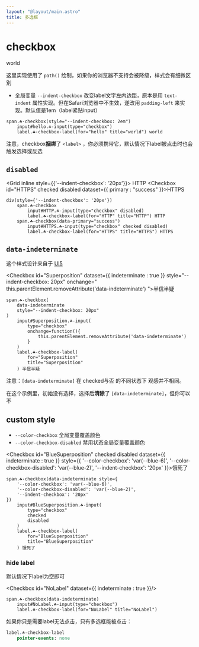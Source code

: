 ```yaml
---
layout: "@layout/main.astro"
title: 多选框
---
```




# checkbox

<Checkbox id="world" checked style="--indent-checkbox: 2em">world</Checkbox>

这里实现使用了 `path()` 绘制，如果你的浏览器不支持会被降级，样式会有细微区别

- 全局变量 `--indent-checkbox` 改变label文字左内边距，原本是用 `text-indent` 属性实现。但在Safari浏览器中不生效，遂改用 `padding-left` 来实现。默认值是1em（label紧贴input）

```pug
span.☘-checkbox(style="--indent-checkbox: 2em")
    input#hello.☘-input(type="checkbox")
    label.☘-checkbox-label(for="hello" title="world") world
```

注意，checkbox**捆绑**了 `<label>` ，你必须携带它，默认情况下label被点击时也会触发选择或反选

## `disabled`

<Grid inline style={{'--indent-checkbox': '20px'}}>
    <Checkbox id="HTTP" disabled>HTTP</Checkbox>
    <Checkbox id="HTTPS" checked disabled dataset={{ 
        primary : "success" 
    }}>HTTPS</Checkbox>
</Grid>

```pug
div(style={'--indent-checkbox': '20px'})
    span.☘-checkbox
        input#HTTP.☘-input(type="checkbox" disabled)
        label.☘-checkbox-label(for="HTTP" title="HTTP") HTTP
    span.☘-checkbox(data-primary="success")
        input#HTTPS.☘-input(type="checkbox" checked disabled)
        label.☘-checkbox-label(for="HTTPS" title="HTTPS") HTTPS
```

## `data-indeterminate`

这个样式设计来自于 [UI5](https://sap.github.io/ui5-webcomponents/playground/?path=/docs/main-check-box--docs)

<Checkbox
    id="Superposition"
    dataset={{ indeterminate : true }}
    style="--indent-checkbox: 20px"
    onchange="
    this.parentElement.removeAttribute('data-indeterminate')
">半信半疑</Checkbox>

```pug
span.☘-checkbox(
    data-indeterminate
    style="--indent-checkbox: 20px"
)
    input#Superposition.☘-input(
        type="checkbox"
        onchange=function(){
            this.parentElement.removeAttribute('data-indeterminate')
        }
    )
    label.☘-checkbox-label(
        for="Superposition"
        title="Superposition"
    ) 半信半疑
```

注意：`[data-indeterminate]` 在 checked与否 的不同状态下 观感并不相同。

在这个示例里，初始没有选择，选择后**清除**了 `[data-indeterminate]`，但你可以不



## custom style

- `--color-checkbox` 全局变量覆盖颜色
- `--color-checkbox-disabled` 禁用状态全局变量覆盖颜色

<Checkbox
    id="BlueSuperposition"
    checked
    disabled
    dataset={{ indeterminate : true }}
    style={{
        '--color-checkbox': 'var(--blue-6)',
        '--color-checkbox-disabled': 'var(--blue-2)',
        '--indent-checkbox': '20px'
}}>饿死了</Checkbox>

```pug
span.☘-checkbox(data-indeterminate style={
    '--color-checkbox': 'var(--blue-6)',
    '--color-checkbox-disabled': 'var(--blue-2)',
    '--indent-checkbox': '20px'
})
    input#BlueSuperposition.☘-input(
        type="checkbox"
        checked
        disabled
    )
    label.☘-checkbox-label(
        for="BlueSuperposition"
        title="BlueSuperposition"
    ) 饿死了
```

### hide label

默认情况下label为空即可

<Checkbox id="NoLabel" dataset={{ indeterminate : true }}/>

```pug
span.☘-checkbox(data-indeterminate)
    input#NoLabel.☘-input(type="checkbox")
    label.☘-checkbox-label(for="NoLabel" title="NoLabel")
```

如果你只是需要label无法点击，只有多选框能被点击：

```sass
label.☘-checkbox-label
    pointer-events: none
```